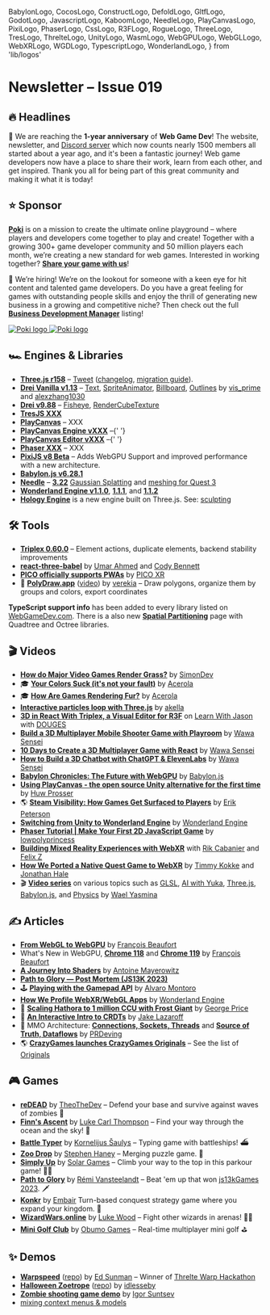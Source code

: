   BabylonLogo,
  CocosLogo,
  ConstructLogo,
  DefoldLogo,
  GltfLogo,
  GodotLogo,
  JavascriptLogo,
  KaboomLogo,
  NeedleLogo,
  PlayCanvasLogo,
  PixiLogo,
  PhaserLogo,
  CssLogo,
  R3FLogo,
  RogueLogo,
  ThreeLogo,
  TresLogo,
  ThrelteLogo,
  UnityLogo,
  WasmLogo,
  WebGPULogo,
  WebGLLogo,
  WebXRLogo,
  WGDLogo,
  TypescriptLogo,
  WonderlandLogo,
} from 'lib/logos'

# Newsletter – Issue 019

<SubTitleDate value="2023-11-XX" />

<NoBulletListStyles />
<NewsletterStyles />

## 🔥 Headlines

🥳 We are reaching the **1-year anniversary** of <WGDLogo /> **Web Game Dev**! The website, newsletter,
and [Discord server](https://webgamedev.com/discord) which now counts nearly 1500 members all started about a year ago, and it's been a fantastic journey! Web game developers now have a place to share their work, learn from each other, and get inspired. Thank you all for being part of this great community and making it what it is today!

<style>{`
    .poki-white, .poki-black {
      margin-top: 6px;
      width: 190px;
    }
    .poki-white {
      display: none;
    }
    .poki-black {
      display: inline-block;
    }
    .dark .poki-white {
      display: inline-block;
    }
    .dark .poki-black {
      display: none;
    }
`}</style>

## ⭐️ Sponsor

[**Poki**](https://poki.com/?utm_source=webgamedev&utm_content=newsletter) is on a mission to create the ultimate online playground – where players and developers come together to play and create! Together with a growing 300+ game developer community and 50 million players each month, we’re creating a new standard for web games. Interested in working together? [**Share your game with us**](https://developers.poki.com?utm_source=webgamedev&utm_content=newsletter)!

💼 We’re hiring! We’re on the lookout for someone with a keen eye for hit content and talented game developers. Do you have a great feeling for games with outstanding people skills and enjoy the thrill of generating new business in a growing and competitive niche? Then check out the full [**Business Development Manager**](https://jobs.poki.com/business-development-manager/en?utm_source=webgamedev&utm_content=newsletter) listing!

<div style={{ textAlign: 'center' }}>
  <a
    href="https://poki.com/?utm_source=webgamedev&utm_content=newsletter"
    target="_blank"
    rel="noopener"
  >
    <img alt="Poki logo" className="poki-black" src="/partnerships/poki-black.webp" />
    <img alt="Poki logo" className="poki-white" src="/partnerships/poki-white.webp" />
  </a>
</div>

## 🏎 Engines & Libraries

- <ThreeLogo /> [**Three.js r158**](https://github.com/mrdoob/three.js/releases) –
  [Tweet](https://twitter.com/threejs/status/1717872906133512525)
  ([changelog](https://github.com/mrdoob/three.js/releases/tag/r158), [migration
  guide](https://github.com/mrdoob/three.js/wiki/Migration-Guide)).
- <ThreeLogo /> [**Drei Vanilla v1.13**](https://github.com/pmndrs/drei-vanilla/releases) –
  [Text](https://github.com/pmndrs/drei-vanilla#text),
  [SpriteAnimator](https://github.com/pmndrs/drei-vanilla#sprite-animator),
  [Billboard](https://github.com/pmndrs/drei-vanilla#billboard),
  [Outlines](https://github.com/pmndrs/drei-vanilla#outlines) by
  [vis_prime](https://twitter.com/vis_prime) and [alexzhang1030](https://twitter.com/AlanBro23)
- <R3FLogo /> [**Drei v9.88**](https://github.com/pmndrs/drei/releases) –
  [Fisheye](https://github.com/pmndrs/drei#fisheye),
  [RenderCubeTexture](https://twitter.com/0xca0a/status/1711018443850318192)
- <TresLogo /> [**TresJS XXX**](https://github.com/Tresjs/tres/releases)
- <PlayCanvasLogo /> [**PlayCanvas**](https://playcanvas.com/) – XXX
- <PlayCanvasLogo /> [**PlayCanvas Engine vXXX**](https://github.com/playcanvas/engine/releases)
  –{' '}
- <PlayCanvasLogo /> [**PlayCanvas Editor vXXX**](https://github.com/playcanvas/editor/releases)
  –{' '}
- <PhaserLogo /> [**Phaser XXX**](https://github.com/photonstorm/phaser/releases) – XXX
- <PixiLogo /> [**PixiJS v8 Beta**](https://pixijs.com/blog/pixi-v8-beta) – Adds WebGPU Support and
  improved performance with a new architecture.
- <BabylonLogo /> [**Babylon.js v6.28.1**](https://github.com/BabylonJS/Babylon.js/releases)
- <NeedleLogo /> [**Needle**](https://needle.tools/) –
  [**3.22**](https://github.com/needle-tools/needle-engine-support/releases) [Gaussian
  Splatting](https://engine.needle.tools/samples/gaussian-splatting) and [meshing for Quest
  3](https://twitter.com/NeedleTools/status/1713132432235360767)
- <WonderlandLogo /> [**Wonderland Engine
  v1.1.0**](https://wonderlandengine.com/news/release-1.1.0/),
  [**1.1.1**](https://wonderlandengine.com/news/release-1.1.1/), and
  [**1.1.2**](https://wonderlandengine.com/news/release-1.1.2/)
- [**Hology Engine**](https://hology.app/) is a new engine built on <ThreeLogo /> Three.js.
  See: [sculpting](https://twitter.com/HologyEngine/status/1721213214044651891)

## 🛠 Tools

- <R3FLogo /> [**Triplex 0.60.0**](https://triplex.dev/blog/v0.60.0-element-actions) – Element
  actions, duplicate elements, backend stability improvements
- <R3FLogo /> [**react-three-babel**](https://github.com/pmndrs/react-three-babel) by [Umar
  Ahmed](https://twitter.com/umariomaker) and [Cody Bennett](https://twitter.com/Cody_J_Bennett)
- <WebXRLogo /> [**PICO officially supports
  PWAs**](https://developer-global.pico-interactive.com/news/web/) by [PICO
  XR](https://twitter.com/PICOXR_Dev)
- 🔺 [**PolyDraw.app**](https://polydraw.app/) ([video](https://twitter.com/verekia/status/1719759568522363231)) by [verekia](https://twitter.com/verekia) – Draw polygons, organize them by groups and colors, export coordinates

<TypescriptLogo /> **TypeScript support info** has been added to every library listed
on <WGDLogo /> [WebGameDev.com](https://www.webgamedev.com). There is a also new [**Spatial
Partitioning**](https://www.webgamedev.com/performance/spatial-partitioning) page with Quadtree and
Octree libraries.

## 🎬 Videos

- <WebGLLogo /> [**How do Major Video Games Render
  Grass?**](https://www.youtube.com/watch?v=bp7REZBV4P4) by
  [SimonDev](https://twitter.com/iced_coffee_dev)
- 🎓 [**Your Colors Suck (it's not your fault)**](https://www.youtube.com/watch?v=fv-wlo8yVhk) by [Acerola](https://twitter.com/Acerola_t)
- 🎓 [**How Are Games Rendering Fur?**](https://www.youtube.com/watch?v=9dr-tRQzij4) by [Acerola](https://twitter.com/Acerola_t)
- <ThreeLogo /> [**Interactive particles loop with
  Three.js**](https://www.youtube.com/watch?v=CC__iJ8IIqc) by [akella](https://twitter.com/akella)
- <R3FLogo /> [**3D in React With Triplex, a Visual Editor for
  R3F**](https://www.youtube.com/watch?v=bD9WTZV1sSg) on [Learn With
  Jason](https://twitter.com/LWJShow) with [DOUGES](https://twitter.com/_douges)
- <R3FLogo /> [**Build a 3D Multiplayer Mobile Shooter Game with
  Playroom**](https://www.youtube.com/watch?v=nQI8UNe6cfA) by [Wawa
  Sensei](https://twitter.com/wawasensei)
- <R3FLogo /> [**10 Days to Create a 3D Multiplayer Game with
  React**](https://www.youtube.com/watch?v=2LDPTV14W9c) by [Wawa
  Sensei](https://twitter.com/wawasensei)
- <R3FLogo /> [**How to Build a 3D Chatbot with ChatGPT &
  ElevenLabs**](https://www.youtube.com/watch?v=EzzcEL_1o9o) by [Wawa
  Sensei](https://twitter.com/wawasensei)
- <BabylonLogo /> [**Babylon Chronicles: The Future with
  WebGPU**](https://www.youtube.com/watch?v=dMYw6MXj9uY) by [Babylon.js](https://www.babylonjs.com/)
- <PlayCanvasLogo /> [**Using PlayCanvas - the open source Unity alternative for the first
  time**](https://www.youtube.com/watch?v=Bo1ra0hBbHs) by [Huw
  Prosser](https://twitter.com/huwprossercodes)
- 🌎 [**Steam Visibility: How Games Get Surfaced to Players**](https://www.youtube.com/watch?v=qkmAqBvUBOw) by [Erik Peterson](https://twitter.com/CountLePants)
- <WonderlandLogo /> [**Switching from Unity to Wonderland
  Engine**](https://www.youtube.com/watch?v=7pbMqmBMW94) by [Wonderland
  Engine](https://wonderlandengine.com/)
- <PhaserLogo /> [**Phaser Tutorial | Make Your First 2D JavaScript
  Game**](https://www.youtube.com/watch?v=0qtg-9M3peI) by
  [lowpolyprincess](https://twitter.com/lowpolyprincess)
- <WebXRLogo /> [**Building Mixed Reality Experiences with
  WebXR**](https://web.facebook.com/watch/?v=192278430553908) with [Rik
  Cabanier](https://twitter.com/rcabanier) and [Felix Z](https://twitter.com/felix_trz)
- <WonderlandLogo /> [**How We Ported a Native Quest Game to
  WebXR**](https://www.youtube.com/watch?v=6feGRWcpZEc) by [Timmy
  Kokke](https://twitter.com/sorskoot) and [Jonathan Hale](https://twitter.com/squareys)
- 🎬 [**Video series**](https://www.youtube.com/@WaelYasmina/playlists) on various topics such as [GLSL](https://www.youtube.com/playlist?list=PLjcjAqAnHd1HD2Czzgp5GZtG9fnUkqLlV), [AI with Yuka](https://www.youtube.com/playlist?list=PLjcjAqAnHd1ENaMQ_xee0PQ2vVbUfnz2N), [Three.js](https://www.youtube.com/playlist?list=PLjcjAqAnHd1EIxV4FSZIiJZvsdrBc1Xho), [Babylon.js](https://www.youtube.com/playlist?list=PLjcjAqAnHd1HaaJLnBP2ok6cOF8dkYSep), and [Physics](https://www.youtube.com/playlist?list=PLjcjAqAnHd1G0RjTMtVU1Ad8sGQJmyC3-) by [Wael Yasmina](https://www.youtube.com/@WaelYasmina)

## ✍️ Articles

- <WebGPULogo /> [**From WebGL to WebGPU**](https://developer.chrome.com/blog/from-webgl-to-webgpu/)
  by [François Beaufort](https://github.com/beaufortfrancois)
- <WebGPULogo /> What's New in WebGPU, [**Chrome
  118**](https://developer.chrome.com/blog/new-in-webgpu-118/) and [**Chrome
  119**](https://developer.chrome.com/blog/new-in-webgpu-119/) by [François
  Beaufort](https://github.com/beaufortfrancois)
- <WebGLLogo /> [**A Journey Into Shaders**](https://www.mayerowitz.io/blog/a-journey-into-shaders)
  by [Antoine Mayerowitz](https://twitter.com/AntoineMyrwtz)
- <JavascriptLogo /> [**Path to Glory — Post Mortem (JS13K
  2023)**](https://remvst.medium.com/path-to-glory-post-mortem-js13k-2023-be74a5272621)
- 🕹 [**Playing with the Gamepad API**](https://alvaromontoro.com/blog/68044/playing-with-the-gamepad-api) by [Alvaro Montoro](https://twitter.com/alvaro_montoro)
- <WonderlandLogo /> [**How We Profile WebXR/WebGL
  Apps**](https://wonderlandengine.com/news/profiling-webxr-applications/) by [Wonderland
  Engine](https://wonderlandengine.com/)
- 📡 [**Scaling Hathora to 1 million CCU with Frost Giant**](https://blog.hathora.dev/1-million-ccu/) by [George Price](https://www.linkedin.com/in/pricegeorge/)
- 📡 [**An Interactive Intro to CRDTs**](https://jakelazaroff.com/words/an-interactive-intro-to-crdts/) by [Jake Lazaroff](https://twitter.com/jlazaroff)
- 📡 MMO Architecture: [**Connections, Sockets, Threads**](https://prdeving.wordpress.com/2023/10/13/mmo-architecture-client-connections-sockets-threads-and-connection-oriented-servers/) and [**Source of Truth, Dataflows**](https://prdeving.wordpress.com/2023/09/29/mmo-architecture-source-of-truth-dataflows-i-o-bottlenecks-and-how-to-solve-them/) by [PRDeving](https://twitter.com/prdeving)
- 🌎 [**CrazyGames launches CrazyGames Originals**](https://venturebeat.com/games/crazygames-celebrates-10th-anniversary-with-launch-of-originals-browser-games/) – See the list of [Originals](https://www.crazygames.com/originals)

## 🎮 Games

- <ThreeLogo /> [**reDEAD**](https://webgamer.io/en/g/redead-io) by
  [TheoTheDev](https://twitter.com/theo_the_dev) – Defend your base and survive against waves of
  zombies 🧟
- <ThreeLogo /> [**Finn's Ascent**](https://webgamer.io/en/g/finns-ascent) by [Luke Carl
  Thompson](https://www.lukethompson.com.au/) – Find your way through the ocean and the sky! 🐠
- <R3FLogo /> [**Battle Typer**](https://webgamer.io/en/g/battle-typer) by [Kornelijus
  Šaulys](https://twitter.com/BattleTyper) – Typing game with battleships! ⛴️
- <R3FLogo /> [**Zoo Drop**](https://webgamer.io/en/g/zoo-drop) by [Stephen
  Haney](https://twitter.com/sdothaney) – Merging puzzle game. 🐼
- <PlayCanvasLogo /> [**Simply Up**](https://poki.com/en/g/simplyupio) by [Solar
  Games](https://twitter.com/solarGames3) – Climb your way to the top in this parkour game! 🏃‍♂️
- <WebGLLogo /> [**Path to Glory**](https://webgamer.io/en/g/path-to-glory) by [Rémi
  Vansteelandt](https://twitter.com/remvst) – Beat 'em up that won [js13kGames
  2023](https://js13kgames.com/#winners). 🗡
- <PhaserLogo /> [**Konkr**](https://webgamer.io/en/g/konkr-io) by
  [Embair](https://twitter.com/konkr_dev) Turn-based conquest strategy game where you expand your
  kingdom. 🏰
- <PixiLogo /> [**WizardWars.online**](https://webgamer.io/en/g/wizard-wars) by [Luke
  Wood](https://twitter.com/luke_wood_ml) – Fight other wizards in arenas! 🧙‍♂️
- <UnityLogo /> [**Mini Golf Club**](https://webgamer.io/en/g/mini-golf-club-io) by [Obumo
  Games](https://www.obumogames.com/) – Real-time multiplayer mini golf ⛳️

## ✨ Demos

- <ThrelteLogo /> [**Warpspeed**](https://warpspeed.vercel.app/)
  ([repo](https://github.com/edsunman/warpspeed)) by [Ed Sunman](https://github.com/edsunman) –
  Winner of [Threlte Warp Hackathon](https://threlte.xyz/hackathon)
- <ThrelteLogo /> [**Halloween Zoetrope**](https://zoetrope-warp2023.vercel.app/)
  ([repo](https://github.com/idlesseby/zoetrope-warp2023)) by
  [idlesseby](https://github.com/idlesseby)
- <DefoldLogo /> [**Zombie shooting game demo**](https://dragosha.com/defold/demo/) by [Igor
  Suntsev](https://twitter.com/dragosha)
- [mixing context menus & models](https://twitter.com/0xca0a/status/1717219076605427829)

<NewsletterFooter tweetId="WILL_BE_UPDATED_SOON" />
